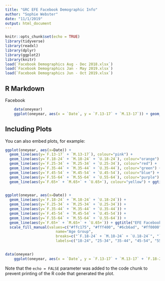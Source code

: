 ```yaml
---
title: "GRC EFE Facebook Demographic Info"
author: "Sophie Webster"
date: "11/1/2019"
output: html_document
---
```


```r
knitr::opts_chunk$set(echo = TRUE)
library(tidyverse)
library(readxl)
library(dplyr)
library(ggplot2)
library(knitr)
load(`Facebook Demographics Aug - Dec 2018.xlsx`)
load(`Facebook Demographics Jan - May 2019.xlsx`)
load(`Facebook Demographics Jun - Oct 2019.xlsx`)
```

## R Markdown

Facebook

```r
    data(oneyear)
    ggplot(oneyear, aes(x = `Date`, y = `F.13-17` + `M.13-17`)) + geom_line() + ggtitle("Facebook Followers, Aged 13 to 17") + xlab("") + ylab("")
```

## Including Plots

You can also embed plots, for example:

```r
ggplot(oneyear, aes(x=Date)) +  
  geom_line(aes(y=`F.13-17` + `M.13-17`), colour="pink") +
  geom_line(aes(y=`F.18-24` + `M.18-24` + `U.18-24`), colour="orange") +
  geom_line(aes(y=`F.25-34` + `M.25-34` + `U.25-34`), colour="red") + 
  geom_line(aes(y=`F.35-44` + `M.35-44` + `U.35-44`), colour="green") +
  geom_line(aes(y=`F.45-54` + `M.45-54` + `U.45-54`), colour="blue") +
  geom_line(aes(y=`F.55-64` + `M.55-64` + `U.55-64`), colour="purple") + 
  geom_line(aes(y=`F.65+` + `M.65+` + `U.65+`), colour="yellow") + ggtitle("EFE Facebook Followers By Age Group") + xlab("") + ylab("") 
  
```

```r
ggplot(oneyear, aes(x=Date)) +                    
  geom_line(aes(y=`F.18-24` + `M.18-24` + `U.18-24`)) +
  geom_line(aes(y=`F.25-34` + `M.25-34` + `U.25-34`)) + 
  geom_line(aes(y=`F.35-44` + `M.35-44` + `U.35-44`)) +
  geom_line(aes(y=`F.45-54` + `M.45-54` + `U.45-54`)) +
  geom_line(aes(y=`F.55-64` + `M.55-64` + `U.55-64`)) + 
  geom_line(aes(y=`F.65+` + `M.65+` + `U.65+`)) + ggtitle("EFE Facebook Followers By Age Group") + xlab("") + ylab("") +
  scale_fill_manual(values=c("#ffc175", "#fff400", "#6cb6ad", "#ff0000", "#1e1e1e", "#b9b8d2"), 
                       name="Age Group",
                       breaks=c("`F.18-24` + `M.18-24` + `U.18-24`", "`F.25-34` + `M.25-34` + `U.25-34`", "`F.35-44` + `M.35-44` + `U.35-44`", "`F.45-54` + `M.45-54` + `U.45-54`", "`F.55-64` + `M.55-64` + `U.55-64`", "`F.65+` + `M.65+` + `U.65+`"),
                       labels=c("18-24", "25-34", "35-44", "45-54", "55-64", "65+"))
  
```
```r
data(oneyear)
    ggplot(oneyear, aes(x = `Date`, y = `F.13-17` + `M.13-17` + `F.18-24` + `M.18-24` + `U.18-24` + `F.25-34` + `M.25-34` + `U.25-34` + `F.35-44` + `M.35-44` + `U.35-44` + `F.45-54` + `M.45-54` + `U.45-54` + `F.55-64` + `M.55-64` + `U.55-64` + `F.65+` + `M.65+` + `U.65+`)) + geom_line() + ggtitle("EFE Facebook Follower Growth") + xlab("") + ylab("")
```

Note that the `echo = FALSE` parameter was added to the code chunk to prevent printing of the R code that generated the plot.
